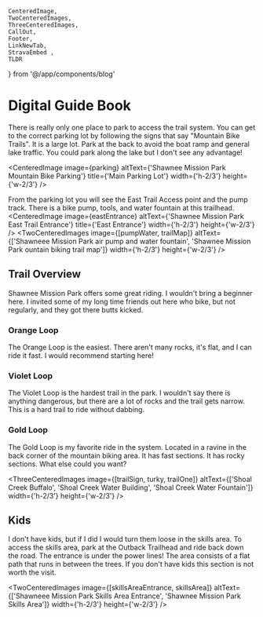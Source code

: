     CenteredImage, 
    TwoCenteredImages, 
    ThreeCenteredImages, 
    CallOut,
    Footer, 
    LinkNewTab, 
    StravaEmbed ,
    TLDR
} from '@/app/components/blog'




# Digital Guide Book
<TLDR
text="Shawnee Mission Park is one of the biggest parks in Kansas City. There is tons of infrastructure that offers opportunity to hike, bike, and get out on the lake for water sports. The Mountain Biking is good but it's definitely chossy out there!"
/>

There is really only one place to park to access the trail system. You can get to the correct parking lot by following the signs that say "Mountain Bike Trails". It is a large lot. Park at the back to avoid the boat ramp and general lake traffic. You could park along the lake but I don't see any advantage!

<CenteredImage image={parking} altText={'Shawnee Mission Park Mountain Bike Parking'} title={'Main Parking Lot'} width={'h-2/3'} height={'w-2/3'} />

From the parking lot you will see the East Trail Access point and the pump track. There is a bike pump, tools, and water fountain at this trailhead. 
<CenteredImage image={eastEntrance} altText={'Shawnee Mission Park East Trail Entrance'} title={'East Entrance'} width={'h-2/3'} height={'w-2/3'} />
<TwoCenteredImages image={[pumpWater, trailMap]} altText={['Shawneee Mission Park air pump and water fountain', 'Shawnee Mission Park ountain biking trail map']} width={'h-2/3'} height={'w-2/3'} />

## Trail Overview
Shawnee Mission Park offers some great riding. I wouldn't bring a beginner here. I invited some of my long time friends out here who bike, but not regularly, and they got there butts kicked.

### Orange Loop
The Orange Loop is the easiest. There aren't many rocks, it's flat, and I can ride it fast. I would recommend starting here!

### Violet Loop
The Violet Loop is the hardest trail in the park. I wouldn't say there is anything dangerous, but there are a lot of rocks and the trail gets narrow. This is a hard trail to ride without dabbing.

### Gold Loop
The Gold Loop is my favorite ride in the system. Located in a ravine in the back corner of the mountain biking area. It has fast sections. It has rocky sections. What else could you want?

<ThreeCenteredImages image={[trailSign, turky, trailOne]} altText={['Shoal Creek Buffalo', 'Shoal Creek Water Building', 'Shoal Creek Water Fountain']} width={'h-2/3'} height={'w-2/3'} />

<CallOut
title="More Than Mountain Biking!"
text='Shawnee Mission Park is a big park. There are miles of paved trails that start down south in Olathe and end at the bank of the Kansas River. I highly recommend exploring the other activities that park has to offer! The dog park is the best in the metro!'
/>

## Kids
I don't have kids, but if I did I would turn them loose in the skills area. To access the skills area, park at the Outback Trailhead and ride back down the road. The entrance is under the power lines! The area consists of a flat path that runs in between the trees. If you don't have kids this section is not worth the visit.

<TwoCenteredImages image={[skillsAreaEntrance, skillsArea]} altText={['Shawneee Mission Park Skills Area Entrance', 'Shawnee Mission Park Skills Area']} width={'h-2/3'} height={'w-2/3'} />
